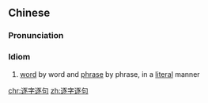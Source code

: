 ==Chinese==
{{zh-forms|type=22}}

===Pronunciation===
{{zh-pron
|m=zhúzìzhújù
|c=zuk6 zi6 zuk6 geoi3
|cat=id
}}

===Idiom===
{{zh-idiom}}

# [[word]] by word and [[phrase]] by phrase, in a [[literal]] manner

[[chr:逐字逐句]]
[[zh:逐字逐句]]